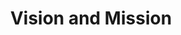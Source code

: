 ---
title: Vision and Mission
slug: /handbook/meet-jan/vision-and-mission
description: Vision and mission of Jan
keywords:
  [
    Jan AI,
    Jan,
    ChatGPT alternative,
    local AI,
    private AI,
    conversational AI,
    no-subscription fee,
    large language model,
    handbook,
  ]
---
